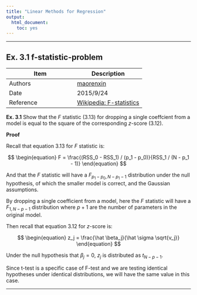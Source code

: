 ```yaml
---
title: "Linear Methods for Regression"
output:
  html_document:
    toc: yes
---
```


<script type="text/x-mathjax-config">
MathJax.Hub.Config({
  TeX: { equationNumbers: { autoNumber: "AMS" } }
});
</script>

---

## Ex. 3.1 f-statistic-problem

Item | Description
--- | ---
Authors | [maorenxin](https://github.com/maorenxin)
Date | 2015/9/24
Reference | [Wikipedia: F-statistics](https://en.wikipedia.org/wiki/F-statistics)

**Ex. 3.1** Show that the $F$ statistic (3.13) for dropping a single coeffcient from a model is equal to the square of the corresponding $z$-score (3.12).

**Proof**

Recall that equation 3.13 for $F$ statistic is:

$$
\begin{equation}
F = \frac{(RSS_0 - RSS_1) / (p_1 - p_0)}{RSS_1 / (N - p_1 - 1)}
\end{equation}
$$

And that the $F$ statistic will have a $F_{p_1 - p_0, N-p_1 - 1}$ distribution under the null hypothesis, of which the smaller model is correct, and the Gaussian assumptions.

By dropping a single coefficient from a model, here the $F$ statistic will have a $F_{1, N-p - 1}$ distribution where $p + 1$ are the number of parameters in the original model. 

Then recall that equation 3.12 for $z$-score is:

$$
\begin{equation}
z_j = \frac{\hat \beta_j}{\hat \sigma \sqrt{v_j}}
\end{equation}
$$

Under the null hypothesis that $\beta_j=0$, $z_j$ is distributed as $t_{N-p-1}$.

Since t-test is a specific case of F-test and we are testing identical hypotheses under identical distributions, we will have the same value in this case.

---

